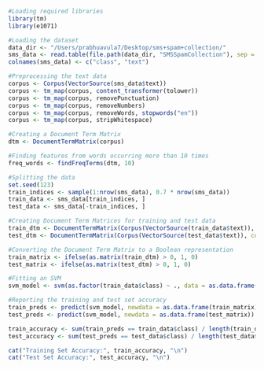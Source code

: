 ```r
#Loading required libraries
library(tm)
library(e1071)

#Loading the dataset
data_dir <- "/Users/prabhuavula7/Desktop/sms+spam+collection/"
sms_data <- read.table(file.path(data_dir, "SMSSpamCollection"), sep = "\t", header = FALSE)
colnames(sms_data) <- c("class", "text")

#Preprocessing the text data
corpus <- Corpus(VectorSource(sms_data$text))
corpus <- tm_map(corpus, content_transformer(tolower))   
corpus <- tm_map(corpus, removePunctuation)               
corpus <- tm_map(corpus, removeNumbers)                   
corpus <- tm_map(corpus, removeWords, stopwords("en"))    
corpus <- tm_map(corpus, stripWhitespace)                 

#Creating a Document Term Matrix
dtm <- DocumentTermMatrix(corpus)

#Finding features from words occurring more than 10 times
freq_words <- findFreqTerms(dtm, 10)

#Splitting the data 
set.seed(123)
train_indices <- sample(1:nrow(sms_data), 0.7 * nrow(sms_data))  
train_data <- sms_data[train_indices, ]
test_data <- sms_data[-train_indices, ]
```


```r
#Creating Document Term Matrices for training and test data
train_dtm <- DocumentTermMatrix(Corpus(VectorSource(train_data$text)), control = list(dictionary = freq_words))
test_dtm <- DocumentTermMatrix(Corpus(VectorSource(test_data$text)), control = list(dictionary = freq_words))

#Converting the Document Term Matrix to a Boolean representation
train_matrix <- ifelse(as.matrix(train_dtm) > 0, 1, 0)
test_matrix <- ifelse(as.matrix(test_dtm) > 0, 1, 0)

#Fitting an SVM 
svm_model <- svm(as.factor(train_data$class) ~ ., data = as.data.frame(train_matrix), kernel = "linear")

#Reporting the training and test set accuracy
train_preds <- predict(svm_model, newdata = as.data.frame(train_matrix))
test_preds <- predict(svm_model, newdata = as.data.frame(test_matrix))

train_accuracy <- sum(train_preds == train_data$class) / length(train_data$class)
test_accuracy <- sum(test_preds == test_data$class) / length(test_data$class)

cat("Training Set Accuracy:", train_accuracy, "\n")
cat("Test Set Accuracy:", test_accuracy, "\n")

```

